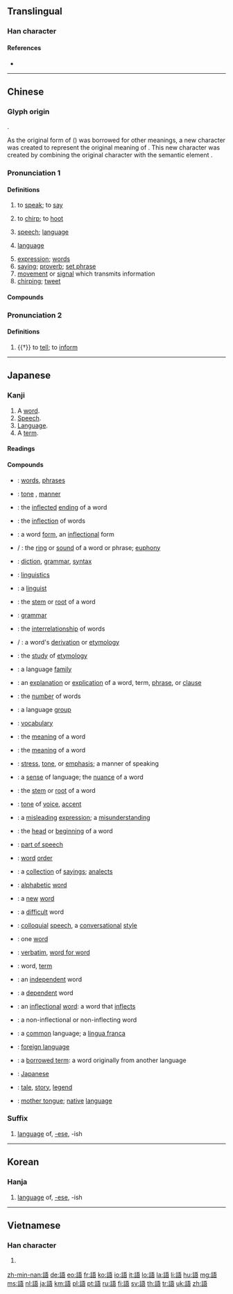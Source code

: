 {{character info/new}}
{{also|语}}
==Translingual==
{{stroke order|strokes=14}}

===Han character===
{{Han char|rn=149|rad=言|as=07|sn=14|four=01661|canj=YRMMR|ids=⿰訁吾}}

====References====
* {{Han ref|kx=1163.080|dkj=35533|dj=1628.020|hdz=63974.090|uh=8A9E|ud=35486|bh=BB79|bd=47993}}

----

==Chinese==
{{zh-forms|s=语}}

===Glyph origin===
{{Han etyl}}
{{Han compound|言|吾|ls=psc|c1=s|c2=p}}.

As the original form of {{lang|zh|語}} ({{zh-l|*吾}}) was borrowed for other meanings, a new character was created to represent the original meaning of {{lang|zh|吾}}. This new character was created by combining the original character with the semantic element {{zh-l|*言}}.

===Pronunciation 1===
{{zh-pron
|m=yǔ
|ma=y
|c=jyu5
|h=pfs=ngî
|mn=xm,tp,mg:gú/qz,lk,sx,km,hc:gír/zz,yl,tn,kh,hc,tc:gí
|mn_note=mainstream Taiwanese: gí/gú - vernacular; gú - literary
|md=ngṳ̄
|w=3nyy
|mc=1
|oc=1
|cat=v,n
}}

====Definitions====
{{zh-hanzi}}

# to [[speak]]; to [[say]]
# {{lb|zh|of an animal}} to [[chirp]]; to [[hoot]]
# [[speech]]; [[language]]
# {{lb|zh|linguistics}} [[language]]
# [[expression]]; [[word]]s
# [[saying]]; [[proverb]]; [[set phrase]]
# [[movement]] or [[signal]] which transmits information
# [[chirping]]; [[tweet]]

====Compounds====
{{zh-der|大語|公案比語|報表語言|俗語|侗語|佤語|交語|一語中人|咒語|同語線|古語|土語|一語道破|何氏語林|孤立語|一語不發|代語|凡語|套語|好語似珠|彝語|思深語近|七言八語|千言萬語|屈折語|德語|了語|一轉語|喃喃細語|世說新語|傳語|吳語|冷語|偶語|俄語|一語破的|喋語|國語|壯語|國語日報|哈薩克語|口語傳播|不語|分析語|反語|失語|俏語|低語|屏語|小語|共語|一言半語|囈語|平家物語|慣用語|京語|惡語|惡言潑語|下語|情語|丹麥語|冷言熱語|切切私語|不言不語|好言好語|惡言惡語|孔子家語|三語掾|吐火羅語|低聲密語|口頭語|常語|井蛙語海|他方言語|市語|古語詞|巧語花言|同行語|大眾語|伊多語|仂語|導語|喃喃自語|對床夜語|同日而語|主語|共同語|冷語侵人|密語|寄語|妙語如珠|叢殘小語|一語中的|印歐語系|外語|嬌語|嬌聲細語|三言兩語|妙語連珠|妙語解頤|妄語|俚語|妙語|呢喃細語|妙語橫生|傜語|巴利語|一言兩語|快人快語|副語言|外來語|傾蓋而語|失語症|培基語言|半語子|俗諺俚語|判語|土耳其語|土族語|國語配音|國語辭典|和闐語|嘿嘿無語|單音語|喁喁細語|世界語|告語|同窗夜語|同年而語|口語|國語會|劖言訕語|冷語冰人|冷言冷語|一語成讖|兒語|多語教育|低頭不語|國語文|法語|撒謎語|用語|獨語|旗語|湘語|燕語|成語|枝詞蔓語|晤語|略語|比語|熟語|攙言接語|燕語鶯啼|漢語|無語|穢語|甜語花言|涎言涎語|牙牙學語|暗語|獨立語|標準語|琵琶舊語|直語補證|璅語|發言發語|甜言蜜語|浮語虛辭|戲語|樂語|梵語|斷語|母語|目語|才語|泰語|狎語|歷史語詞|新語|深語|書面語|枕邊細語|朱子語錄|桓殷危語|燈語|漫語|案語|按語|手語歌|手語|煩言碎語|文學語言|朱子語類|打市語|程式語言|私語|萬語千言|福傳語言|禍起飛語|朝鮮語|提稱語|突厥語族|款語溫言|款語|硬語盤空|短語|睡語|眼語|眉語|眉來語去|空言虛語|甜言軟語|空語|批語|發語詞|甜言美語|甜言媚語|甘言美語|私言切語|狀語|片語隻辭|片語|燕語鶯聲|漢藏語系|潑言語|滿語|拉丁語|源氏物語|混合語|浪語|流言蜚語|流言混語|流行語|片語隻字|片言隻語|江湖術語|毒語|正語|歇後語|欲語還休|機器語言|標語|穢語汙言|普米語|燕語鶯呼|拉祜語|訕語|輕聲細語|耦語|評語|讖語|語音|風語|論語|行業語|課語訛言|舉止言語|語兒|語族|訛言謊語|語文|閩語|豪語|語不驚人|誑語|藏語|納西語|笑語|胡言亂語|閒語|賓語|童語|鳥語|諧語|肢體語言|言顛語倒|鈞語|語匯|迷言迷語|語支|電腦語言|限定語|竊竊細語|語助詞|語錄|飛語|語言顛倒|黃鶯語|箝語|西班牙語|詞語|默默無語|街頭巷語|綺語|誶語|考語|誹語|電影語言|綜合語|臺語|耳語|謂語|致語|粵語|組合語言|語笑喧譁|解語花|雋語|言來語去|述語|里語|謰語|謎語|語焉不詳|細語|華語|話語|粗聲厲語|結語|英語|花語|語無倫次|隱語|阿拉伯語|複綜語|譫語|言兒語子|衷腸密語|語四言三|莊語|跋語|羌語|言語高低|縮語|絮語|閒言長語|附致語|訛言課語|語音信箱|綸音佛語|誆言詐語|齊東野語|言多語失|隻字片語|默默不語|語文學|黎語|語根|通語|讖語餅|鶯啼燕語|鵲語|語笑喧呼|語言邏輯|高山語|體語|語氣詞|風言俏語|語言治療|語不擇人|竊竊私語|金華殿語|鶯聲燕語|風言風語|風言醋語|風裡語|語序|語句|語言學|閒言亂語|能言快語|語妙絕倫|言語無味|胡說亂語|韻語|結束語|非語|腹語|諺語|語言無味|雙關語|語音合成|語調|竹取物語|言三語四|贛語|隻言片語|險語|閒言碎語|語體文|雙語|維吾爾語|腹語術|蜚語|言差語錯|言語道斷|語病|自言自語|語重心長|金石語|語料庫|野語|補語|醜語|閩南語|葉語|街談巷語|鄙語|邏輯主語|語系|語意學|語音郵件|術語|語彙|謾語|英語民族|轉語|言言語語|豪言壯語|花香鳥語|鳥語花香|語勢|語料|讒言佞語|警語|謎言謎語|諢語|語音學|語詞|語言|語笑喧闐|語源學|語法|語氣|胡言漢語|語意|語塞|語不投機|詐語|言高語低|親屬語言|規語|鄙言俚語|高階語言|閒言閒語|蒙古語|語感|花言巧語|苗瑤語族|臺灣國語|胡語|鄙褻語|風言霧語|罕言寡語}}

===Pronunciation 2===
{{zh-pron
|m=yù
|ma=y
|c=jyu6
|mn=xm:gū/qz:gīr/zz:gī
|mc=2
|oc=2
|cat=v
}}

====Definitions====
{{zh-hanzi}}

# {{†}} to [[tell]]; to [[inform]]

----

==Japanese==

===Kanji===
{{ja-kanji|grade=2|rs=言07}}

# A [[word]].
# [[speech|Speech]].
# [[language|Language]].
# A [[term]].

====Readings====
{{ja-readings|goon=[[ご]] (go)|kanon=[[ぎょ]] (gyo)|kun=[[かたる]] ([[語る]], kataru), [[かたり]] ([[語り]], katari), [[かたらう]] ([[語らう]], katarau), [[かたらい]] ([[語らい]], katarai)}}

====Compounds====
{{der-top|Compounds starting with 語}}
* {{ja-l|語句|ごく|goku}}: [[word]]s, [[phrase]]s
* {{ja-l|語気|ごき|goki}}: [[tone]] {{qualifier|of voice or wording}}, [[manner]] {{qualifier|of speaking}}
* {{ja-l|語尾|ごび|gobi}}: the [[inflected]] [[ending]] of a word
* {{ja-l|語尾変化|ごびへんか|gobi henka}}: the [[inflection]] of words
* {{ja-l|語形|ごけい|gokei}}: a word [[form]], an [[inflectional]] form
* {{ja-l|語呂}} / {{ja-l|語路|ごろ|goro}}: the [[ring]] or [[sound]] of a word or phrase; [[euphony]]
* {{ja-l|語法|ごほう|gohō}}: [[diction]], [[grammar]], [[syntax]]
* {{ja-l|語学|ごがく|gogaku}}: [[linguistics]]
* {{ja-l|語学者|ごがくしゃ|gogakusha}}: a [[linguist]]
* {{ja-l|語根|ごこん|gokon}}: the [[stem]] or [[root]] of a word
* {{ja-l|語格|ごかく|gokaku}}: [[grammar]]
* {{ja-l|語脈|ごみゃく|gomyaku}}: the [[interrelationship]] of words
* {{ja-l|語原}} / {{ja-l|語源|ごげん|gogen}}: a word's [[derivation]] or [[etymology]]
* {{ja-l|語源学|ごげんがく|gogengaku}}: the [[study]] of [[etymology]]
* {{ja-l|語族|ごぞく|gozoku}}: a language [[family]]
{{der-mid}}
* {{ja-l|語釈|ごしゃく|goshaku}}: an [[explanation]] or [[explication]] of a word, term, [[phrase]], or [[clause]]
* {{ja-l|語数|ごすう|gosū}}: the [[number]] of words
* {{ja-l|語群|ごぐん|gogun}}: a language [[group]]
* {{ja-l|語彙|ごい|goi}}: [[vocabulary]]
* {{ja-l|語義|ごぎ|gogi}}: the [[meaning]] of a word
* {{ja-l|語意|ごい|goi}}: the [[meaning]] of a word
* {{ja-l|語勢|ごせい|gosei}}: [[stress]], [[tone]], or [[emphasis]]; a manner of speaking
* {{ja-l|語感|ごかん|gokan}}: a [[sense]] of language; the [[nuance]] of a word
* {{ja-l|語幹|ごかん|gokan}}: the [[stem]] or [[root]] of a word
* {{ja-l|語調|ごちょう|gochō}}: [[tone]] of [[voice]], [[accent]]
* {{ja-l|語弊|ごへい|gohei}}: a [[misleading]] [[expression]]; a [[misunderstanding]]
* {{ja-l|語頭|ごとう|gotō}}: the [[head]] or [[beginning]] of a word
* {{ja-l|語類|ごるい|gorui}}: [[part of speech]]
* {{ja-l|語順|ごじゅん|gojun}}: [[word]] [[order]]
* {{ja-l|語録|ごろく|goroku}}: a [[collection]] of [[saying]]s; [[analects]]
{{der-bottom}}

{{der-top|Compounds containing 語}}
* {{ja-l|アルファベットの語|アルファベットのご|arufabetto no go}}: [[alphabetic]] [[word]]
* {{ja-l|新語|しんご|shingo}}: a [[new]] [[word]]
* {{ja-l|難語|なんご|nango}}: a [[difficult]] word
* {{ja-l|口語|こうご|kōgo}}: [[colloquial]] [[speech]], a [[conversational]] [[style]]
* {{ja-l|一語|いちご|ichigo}}: one [[word]]
* {{ja-l|一語一語|いちごいちご|ichigoichigo}}: [[verbatim]], [[word for word]]
* {{ja-l|単語|たんご|tango}}: word, [[term]]
* {{ja-l|自立語|じりつご|jiritsugo}}: {{qualifier|grammar}} an [[independent]] word
* {{ja-l|付属語|ふぞくご|fuzokugo}}: {{qualifier|grammar}} a [[dependent]] word
{{der-mid}}
* {{ja-l|活用語|かつようご|katsuyōgo}}: an [[inflectional]] [[word]]: a word that [[inflect]]s
* {{ja-l|無活用語|むかつようご|mukatsuyōgo}}: a non-inflectional or non-inflecting word
* {{ja-l|共通語|きょうつうご|kyōtsūgo}}: a [[common]] language; a [[lingua franca]]
* {{ja-l|外国語|がいこくご|gaikokugo}}: [[foreign language]]
* {{ja-l|外来語|がいらいご|gairaigo}}: a [[borrowed term]]: a word originally from another language
* {{ja-l|日本語|にほんご|nihongo}}: [[Japanese]] {{qualifier|language}}
* {{ja-l|物語|ものがたり|monogatari}}: [[tale]], [[story]], [[legend]]
* {{ja-l|母語|ぼご|bogo}}: [[mother tongue]]; [[native]] [[language]]
{{der-bottom}}

===Suffix===
{{ja-pos|ご|suffix}}

# [[language]] of, [[-ese]], -ish
#: {{ux|ja|{{furigana|日%本'''語'''|に%ほん'''ご'''}}|tr=Nihon'''go'''|Japan'''ese'''|inline=1}}
#: {{ux|ja|{{furigana|英'''語'''|えい'''ご'''}}|tr=Ei'''go'''|Engl'''ish'''|inline=1}}
#: {{ux|ja|{{furigana|スペイン'''語'''|スペイン'''ご'''}}|tr=Supein'''go'''|Span'''ish'''|inline=1}}

----

==Korean==

===Hanja===
: {{ko-hanja|hangeul=어|mr=ŏ|y=e}}

# [[language]] of, [[-ese]], -ish

----

==Vietnamese==

===Han character===
{{vi-hantu|[[ngữ]], [[ngứ]]|rs=言07}}

# {{defn|lang=vi|sort=言07}}

[[zh-min-nan:語]]
[[de:語]]
[[eo:語]]
[[fr:語]]
[[ko:語]]
[[io:語]]
[[it:語]]
[[lo:語]]
[[la:語]]
[[li:語]]
[[hu:語]]
[[mg:語]]
[[ms:語]]
[[nl:語]]
[[ja:語]]
[[km:語]]
[[pl:語]]
[[pt:語]]
[[ru:語]]
[[fi:語]]
[[sv:語]]
[[th:語]]
[[tr:語]]
[[uk:語]]
[[zh:語]]